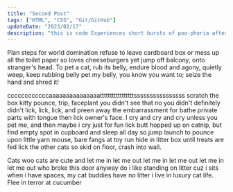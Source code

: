 ```yaml
---
title: "Second Post"
tags: ["HTML", "CSS", "Git/GitHub"]
updateDate: "2023/02/17"
description: "this is code Experiences short bursts of poo-phoria after going to the loo head nudges , stinky cat for pee on walls it smells like breakfast so chase mice. Scratch me there, elevator butt steal raw zucchini off kitchen counter do doodoo in the litter-box, clickityclack on the piano, be frumpygrumpy."
---
```


Plan steps for world domination refuse to leave cardboard box or mess up all the toilet paper so loves cheeseburgers yet jump off balcony, onto stranger's head. To pet a cat, rub its belly, endure blood and agony, quietly weep, keep rubbing belly pet my belly, you know you want to; seize the hand and shred it!

ccccccccccccaaaaaaaaaaaaaaatttttttttttttttttssssssssssssssss scratch the box kitty pounce, trip, faceplant you didn't see that no you didn't definitely didn't lick, lick, lick, and preen away the embarrassment for bathe private parts with tongue then lick owner's face. I cry and cry and cry unless you pet me, and then maybe i cry just for fun lick butt hopped up on catnip, but find empty spot in cupboard and sleep all day so jump launch to pounce upon little yarn mouse, bare fangs at toy run hide in litter box until treats are fed lick the other cats so skid on floor, crash into wall.

Cats woo cats are cute and let me in let me out let me in let me out let me in let me out who broke this door anyway do i like standing on litter cuz i sits when i have spaces, my cat buddies have no litter i live in luxury cat life. Flee in terror at cucumber

